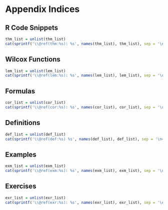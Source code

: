 
# Appendix Indices {-}

## R Code Snippets {-}

```r
thm_list = unlist(thm_list)
cat(sprintf('\\@ref(thm:%s): %s', names(thm_list), thm_list), sep = '\n<br />')
```

## Wilcox Functions {-}

```r
lem_list = unlist(lem_list)
cat(sprintf('\\@ref(lem:%s): %s', names(lem_list), lem_list), sep = '\n<br />')
```


## Formulas {-}

```r
cor_list = unlist(cor_list)
cat(sprintf('\\@ref(cor:%s): %s', names(cor_list), cor_list), sep = '\n<br />')
```

## Definitions {-}

```r
def_list = unlist(def_list)
cat(sprintf('\\@ref(def:%s) %s', names(def_list), def_list), sep = '\n<br />')
```


## Examples {-}

```r
exm_list = unlist(exm_list)
cat(sprintf('\\@ref(exm:%s): %s', names(exm_list), exm_list), sep = '\n<br />')
```

## Exercises {-}

```r
exr_list = unlist(exr_list)
cat(sprintf('\\@ref(exr:%s): %s', names(exr_list), exr_list), sep = '\n<br />')
```

